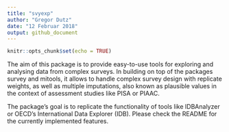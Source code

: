 ```yaml
---
title: "svyexp"
author: "Gregor Dutz"
date: "12 Februar 2018"
output: github_document
---
```


```r
knitr::opts_chunk$set(echo = TRUE)
```

The aim of this package is to provide easy-to-use tools for exploring and analysing data from complex surveys. In building on top of the packages survey and mitools, it allows to handle complex survey design with replicate weights, as well as multiple imputations, also known as plausible values in the context of assessment studies like PISA or PIAAC.

The package's goal is to replicate the functionality of tools like IDBAnalyzer or OECD's International Data Explorer (IDB). Please check the README for the currently implemented features.

